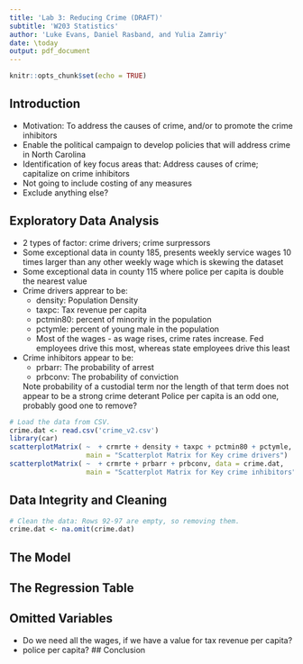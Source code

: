 ```yaml
---
title: 'Lab 3: Reducing Crime (DRAFT)'
subtitle: 'W203 Statistics'
author: 'Luke Evans, Daniel Rasband, and Yulia Zamriy'
date: \today
output: pdf_document
---
```


```r
knitr::opts_chunk$set(echo = TRUE)
```

## Introduction
 - Motivation: To address the causes of crime, and/or to promote the crime inhibitors
 - Enable the political campaign to develop policies that will address crime in North Carolina
 - Identification of key focus areas that: Address causes of crime; capitalize on crime inhibitors
 - Not going to include costing of any measures
 - Exclude anything else?

## Exploratory Data Analysis
  - 2 types of factor: crime drivers; crime surpressors 
  - Some exceptional data in county 185, presents weekly service wages 10 times larger than any other weekly wage which is skewing the dataset
  - Some exceptional data in county 115 where police per capita is double the nearest value
  - Crime drivers apprear to be:
    - density: Population Density
    - taxpc: Tax revenue per capita
    - pctmin80: percent of minority in the population
    - pctymle: percent of young male in the population 
    - Most of the wages - as wage rises, crime rates increase. Fed employees drive this most, whereas state employees drive this least
  - Crime inhibitors appear to be:
    - prbarr: The probability of arrest
    - prbconv: The probability of conviction
    
    Note probability of a custodial term nor the length of that term does not appear to be a strong crime deterant
    Police per capita is an odd one, probably good one to remove?
  
```r
# Load the data from CSV.
crime.dat <- read.csv('crime_v2.csv')
library(car)
scatterplotMatrix( ~  + crmrte + density + taxpc + pctmin80 + pctymle, data = crime.dat,
                   main = "Scatterplot Matrix for Key crime drivers")
scatterplotMatrix( ~  + crmrte + prbarr + prbconv, data = crime.dat,
                   main = "Scatterplot Matrix for Key crime inhibitors")
```

  

## Data Integrity and Cleaning

```r
# Clean the data: Rows 92-97 are empty, so removing them.
crime.dat <- na.omit(crime.dat)
```

## The Model

## The Regression Table

## Omitted Variables
 - Do we need all the wages, if we have a value for tax revenue per capita?
 - police per capita?
## Conclusion
